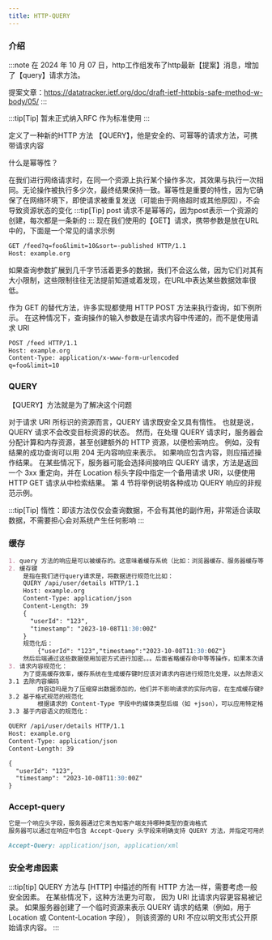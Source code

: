 ```yaml
---
title: HTTP-QUERY
---
```


### 介绍

:::note
在 2024 年 10 月 07 日，http工作组发布了http最新【提案】消息，增加了【query】请求方法。

提案文章：https://datatracker.ietf.org/doc/draft-ietf-httpbis-safe-method-w-body/05/
:::

:::tip[Tip]
暂未正式纳入RFC 作为标准使用
:::



定义了一种新的HTTP 方法 【QUERY】，他是安全的、可幂等的请求方法，可携带请求内容

什么是幂等性？

在我们进行网络请求时，在同一个资源上执行某个操作多次，其效果与执行一次相同。无论操作被执行多少次，最终结果保持一致。幂等性是重要的特性，因为它确保了在网络环境下，即使请求被重复发送（可能由于网络超时或其他原因），不会导致资源状态的变化
:::tip[Tip]
post 请求不是幂等的，因为post表示一个资源的创建，每次都是一条新的
:::
现在我们使用的【GET】请求，携带参数是放在URL中的，下面是一个常见的请求示例

```markdown
GET /feed?q=foo&limit=10&sort=-published HTTP/1.1
Host: example.org
```
如果查询参数扩展到几千字节活着更多的数据，我们不会这么做，因为它们对其有大小限制，这些限制往往无法提前知道或着发现，在URL中表达某些数据效率很低。

作为 GET 的替代方法，许多实现都使用 HTTP POST 方法来执行查询，如下例所示。 在这种情况下，查询操作的输入参数是在请求内容中传递的，而不是使用请求 URI

```markdown
POST /feed HTTP/1.1
Host: example.org
Content-Type: application/x-www-form-urlencoded
q=foo&limit=10
```

### QUERY

【QUERY】方法就是为了解决这个问题

对于请求 URI 所标识的资源而言，QUERY 请求既安全又具有惰性。 也就是说，QUERY 请求不会改变目标资源的状态。 然而，在处理 QUERY 请求时，服务器会分配计算和内存资源，甚至创建额外的 HTTP 资源，以便检索响应。 例如，没有结果的成功查询可以用 204 无内容响应来表示。 如果响应包含内容，则应描述操作结果。 在某些情况下，服务器可能会选择间接响应 QUERY 请求，方法是返回一个 3xx 重定向，并在 Location 标头字段中指定一个备用请求 URI，以便使用 HTTP GET 请求从中检索结果。 第 4 节将举例说明各种成功 QUERY 响应的非规范示例。

:::tip[Tip]
惰性：即该方法仅仅会查询数据，不会有其他的副作用，非常适合读取数据，不需要担心会对系统产生任何影响
:::


### 缓存


```markdown
1. query 方法的响应是可以被缓存的。这意味着缓存系统（比如：浏览器缓存、服务器缓存等）可以存储query请求的响应，并在后续相同的query请求时直接使用缓存的响应，而不是每次都向服务端进行发送请求。
2. 缓存键
    是指在我们进行query请求是，将数据进行规范化比如：
    QUERY /api/user/details HTTP/1.1
    Host: example.org
    Content-Type: application/json
    Content-Length: 39
    {
      "userId": "123",
      "timestamp": "2023-10-08T11:30:00Z"
    }
    规范化后：
        {"userId": "123","timestamp":"2023-10-08T11:30:00Z"}
    然后后端通过这些数据使用加密方式进行加密。。。后面省略缓存命中等等操作，如果本次请求的数据与上次缓存的键相同那么就不在请求服务器
3. 请求内容规范化：
    为了提高缓存效率，缓存系统在生成缓存键时应该对请求内容进行规范化处理，以去除语义上不重要的差异。具体来说，规范化包括以下几个步骤：
3.1 去除内容编码
        内容边吗是为了压缩穿出数据添加的，他们并不影响请求的实际内容，在生成缓存键时应该去除这些编码
3.2 基于格式规范的规范化
        根据请求的 Content-Type 字段中的媒体类型后缀（如 +json），可以应用特定格式的规范化规则。例如，对于 JSON 数据，可以去除多余的空格、换行符等，使相同内容的 JSON 对象在格式上保持一致
3.3 基于内容语义的规范化：
```
```markdown
QUERY /api/user/details HTTP/1.1
Host: example.org
Content-Type: application/json
Content-Length: 39

{
  "userId": "123",
  "timestamp": "2023-10-08T11:30:00Z"
}
```
### Accept-query
```markdown
它是一个响应头字段，服务器通过它来告知客户端支持哪种类型的查询格式
服务器可以通过在响应中包含 Accept-Query 头字段来明确支持 QUERY 方法，并指定可用的查询格式媒体类型
```
```markdown
Accept-Query: application/json, application/xml
```
### 安全考虑因素

:::tip[tip]
QUERY 方法与 [HTTP] 中描述的所有 HTTP 方法一样，需要考虑一般安全因素。
在某些情况下，这种方法更为可取， 因为 URI 比请求内容更容易被记录。
如果服务器创建了一个临时资源来表示 QUERY 请求的结果（例如，用于 Location 或 Content-Location 字段），
则该资源的 URI 不应以明文形式公开原始请求内容。
:::

